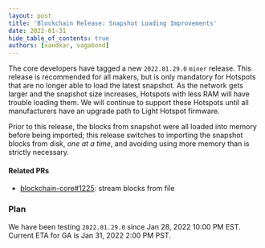 ```yaml
---
layout: post
title: 'Blockchain Release: Snapshot Loading Improvements'
date: 2022-01-31
hide_table_of_contents: true
authors: [xandkar, vagabond]
---
```


The core developers have tagged a new `2022.01.29.0` `miner` release. This release is recommended
for all makers, but is only mandatory for Hotspots that are no longer able to load the latest
snapshot. As the network gets larger and the snapshot size increases, Hotspots with less RAM will
have trouble loading them. We will continue to support these Hotspots until all manufacturers have
an upgrade path to Light Hotspot firmware.

<!--truncate-->

Prior to this release, the blocks from snapshot were all loaded into memory before being imported;
this release switches to importing the snapshot blocks from disk, _one at a time_, and avoiding
using more memory than is strictly necessary.

#### Related PRs

- [blockchain-core#1225](https://github.com/helium/blockchain-core/pull/1225): stream blocks from
  file <!-- helium/sk/stream-blocks-from-file -->

### Plan

We have been testing `2022.01.29.0` since Jan 28, 2022 10:00 PM EST. Current ETA for GA is Jan 31,
2022 2:00 PM PST.
